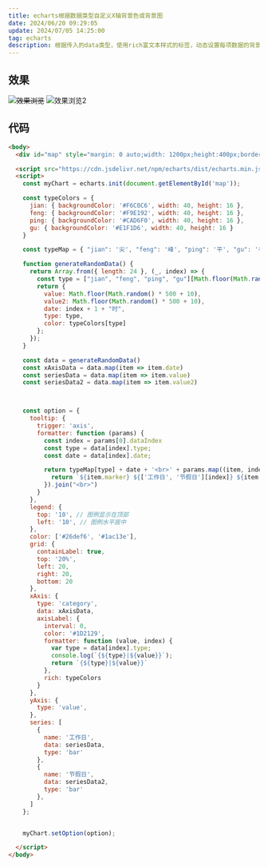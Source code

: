 ```yaml
---
title: echarts根据数据类型自定义X轴背景色或背景图
date: 2024/06/20 09:29:05
update: 2024/07/05 14:25:00
tag: echarts
description: 根据传入的data类型，使用rich富文本样式的标签，动态设置每项数据的背景颜色
---
```


## 效果

~~![效果浏览](http://116.198.244.73:9000/images/20240620093140.png)~~
![效果浏览2](http://116.198.244.73:9000/images/20240705142319.png)

## 代码

```html
<body>
  <div id="map" style="margin: 0 auto;width: 1200px;height:400px;border: 1px solid #ccc;"></div>

  <script src="https://cdn.jsdelivr.net/npm/echarts/dist/echarts.min.js"></script>
  <script>
    const myChart = echarts.init(document.getElementById('map'));

    const typeColors = {
      jian: { backgroundColor: '#F6C0C6', width: 40, height: 16 },
      feng: { backgroundColor: '#F9E192', width: 40, height: 16 },
      ping: { backgroundColor: '#CAD6F0', width: 40, height: 16 },
      gu: { backgroundColor: '#E1F1D6', width: 40, height: 16 }
    }

    const typeMap = { "jian": '尖', "feng": '峰', "ping": '平', "gu": '谷' }

    function generateRandomData() {
      return Array.from({ length: 24 }, (_, index) => {
        const type = ["jian", "feng", "ping", "gu"][Math.floor(Math.random() * 4)];
        return {
          value: Math.floor(Math.random() * 500 + 10),
          value2: Math.floor(Math.random() * 500 + 10),
          date: index + 1 + "时",
          type: type,
          color: typeColors[type]
        };
      });
    }

    const data = generateRandomData()
    const xAxisData = data.map(item => item.date)
    const seriesData = data.map(item => item.value)
    const seriesData2 = data.map(item => item.value2)



    const option = {
      tooltip: {
        trigger: 'axis',
        formatter: function (params) {
          const index = params[0].dataIndex
          const type = data[index].type;
          const date = data[index].date;

          return typeMap[type] + date + '<br>' + params.map((item, index) => {
            return `${item.marker} ${['工作日', '节假日'][index]} ${item.value} kWh`
          }).join("<br>")
        }
      },
      legend: {
        top: '10', // 图例显示在顶部
        left: '10', // 图例水平居中
      },
      color: ['#26def6', '#1ac13e'],
      grid: {
        containLabel: true,
        top: '20%',
        left: 20,
        right: 20,
        bottom: 20
      },
      xAxis: {
        type: 'category',
        data: xAxisData,
        axisLabel: {
          interval: 0,
          color: '#1D2129',
          formatter: function (value, index) {
            var type = data[index].type;
            console.log(`{${type}|${value}}`);
            return `{${type}|${value}}`
          },
          rich: typeColors
        }
      },
      yAxis: {
        type: 'value',
      },
      series: [
        {
          name: '工作日',
          data: seriesData,
          type: 'bar'
        },
        {
          name: '节假日',
          data: seriesData2,
          type: 'bar'
        },
      ]
    };


    myChart.setOption(option);

  </script>
</body>
```